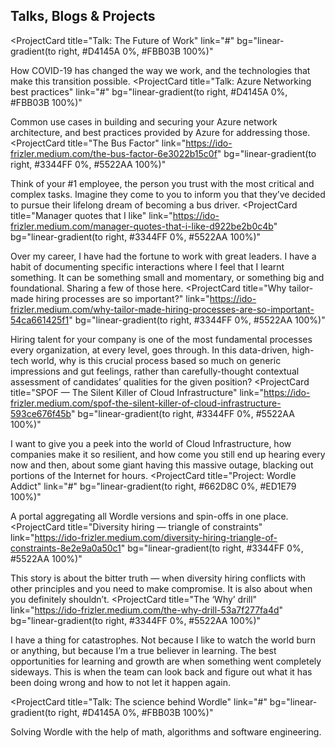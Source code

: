## Talks, Blogs & Projects

<ProjectCard
  title="Talk: The Future of Work"
  link="#"
  bg="linear-gradient(to right, #D4145A 0%, #FBB03B 100%)"
>
  How COVID-19 has changed the way we work, and the technologies that make this transition possible.
</ProjectCard>
<ProjectCard
  title="Talk: Azure Networking best practices"
  link="#"
  bg="linear-gradient(to right, #D4145A 0%, #FBB03B 100%)"
>
  Common use cases in building and securing your Azure network architecture, and best practices provided by Azure for addressing those. 
</ProjectCard>
<ProjectCard
  title="The Bus Factor"
  link="https://ido-frizler.medium.com/the-bus-factor-6e3022b15c0f"
  bg="linear-gradient(to right, #3344FF 0%, #5522AA 100%)"
>
  Think of your #1 employee, the person you trust with the most critical and complex tasks. Imagine they come to you to inform you that they’ve decided to pursue their lifelong dream of becoming a bus driver.
</ProjectCard>
<ProjectCard
  title="Manager quotes that I like"
  link="https://ido-frizler.medium.com/manager-quotes-that-i-like-d922be2b0c4b"
  bg="linear-gradient(to right, #3344FF 0%, #5522AA 100%)"
>
  Over my career, I have had the fortune to work with great leaders. I have a habit of documenting specific interactions where I feel that I learnt something. It can be something small and momentary, or something big and foundational. Sharing a few of those here.
</ProjectCard>
<ProjectCard
  title="Why tailor-made hiring processes are so important?"
  link="https://ido-frizler.medium.com/why-tailor-made-hiring-processes-are-so-important-54ca661425f1"
  bg="linear-gradient(to right, #3344FF 0%, #5522AA 100%)"
>
  Hiring talent for your company is one of the most fundamental processes every organization, at every level, goes through.
  In this data-driven, high-tech world, why is this crucial process based so much on generic impressions and gut feelings, rather than carefully-thought contextual assessment of candidates’ qualities for the given position?
</ProjectCard>
<ProjectCard
  title="SPOF — The Silent Killer of Cloud Infrastructure"
  link="https://ido-frizler.medium.com/spof-the-silent-killer-of-cloud-infrastructure-593ce676f45b"
  bg="linear-gradient(to right, #3344FF 0%, #5522AA 100%)"
>
  I want to give you a peek into the world of Cloud Infrastructure, how companies make it so resilient, and how come you still end up hearing every now and then, about some giant having this massive outage, blacking out portions of the Internet for hours.
</ProjectCard>
<ProjectCard
  title="Project: Wordle Addict"
  link="#"
  bg="linear-gradient(to right, #662D8C 0%, #ED1E79 100%)"
>
  A portal aggregating all Wordle versions and spin-offs in one place.
</ProjectCard>
<ProjectCard
  title="Diversity hiring — triangle of constraints"
  link="https://ido-frizler.medium.com/diversity-hiring-triangle-of-constraints-8e2e9a0a50c1"
  bg="linear-gradient(to right, #3344FF 0%, #5522AA 100%)"
>
  This story is about the bitter truth — when diversity hiring conflicts with other principles and you need to make compromise. It is also about when you definitely shouldn’t.
</ProjectCard>
<ProjectCard
  title="The ‘Why’ drill"
  link="https://ido-frizler.medium.com/the-why-drill-53a7f277fa4d"
  bg="linear-gradient(to right, #3344FF 0%, #5522AA 100%)"
>
  I have a thing for catastrophes. Not because I like to watch the world burn or anything, but because I’m a true believer in learning. The best opportunities for learning and growth are when something went completely sideways. This is when the team can look back and figure out what it has been doing wrong and how to not let it happen again.
</ProjectCard>



<ProjectCard
  title="Talk: The science behind Wordle"
  link="#"
  bg="linear-gradient(to right, #D4145A 0%, #FBB03B 100%)"
>
  Solving Wordle with the help of math, algorithms and software engineering.
</ProjectCard>